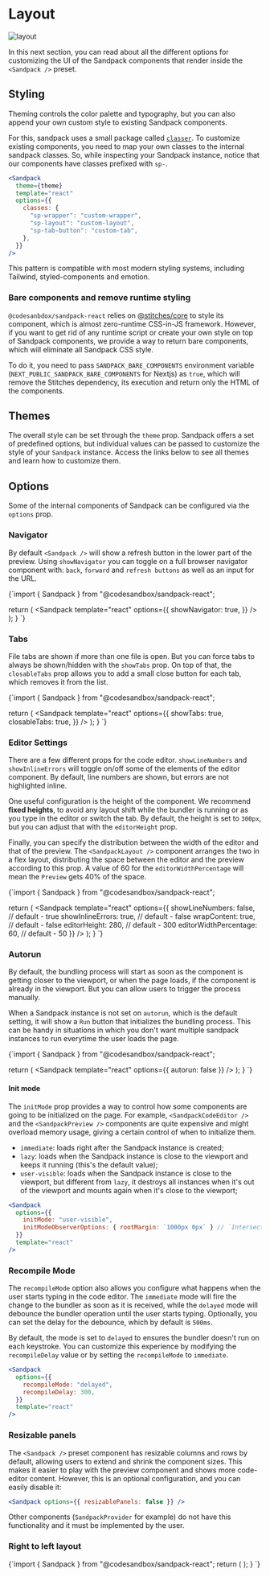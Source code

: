 
# Layout

![layout](/layout.jpg)

In this next section, you can read about all the different options for customizing the UI of the Sandpack components that render inside the `<Sandpack />` preset.

## Styling

Theming controls the color palette and typography, but you can also append your own custom style to existing Sandpack components.

For this, sandpack uses a small package called [`classer`](https://github.com/code-hike/codehike/blob/next/packages/mdx/src/classer/index.tsx). To customize existing components, you need to map your own classes to the internal sandpack classes. So, while inspecting your Sandpack instance, notice that our components have classes prefixed with `sp-`.

```jsx
<Sandpack
  theme={theme}
  template="react"
  options={{
    classes: {
      "sp-wrapper": "custom-wrapper",
      "sp-layout": "custom-layout",
      "sp-tab-button": "custom-tab",
    },
  }}
/>
```

<Callout>
This pattern is compatible with most modern styling systems, including Tailwind, styled-components and emotion.
</Callout>

### Bare components and remove runtime styling

`@codesanbdox/sandpack-react` relies on [@stitches/core](https://github.com/stitchesjs/stitches) to style its component, which is almost zero-runtime CSS-in-JS framework. However, if you want to get rid of any runtime script or create your own style on top of Sandpack components, we provide a way to return bare components, which will eliminate all Sandpack CSS style.

To do it, you need to pass `SANDPACK_BARE_COMPONENTS` environment variable (`NEXT_PUBLIC_SANDPACK_BARE_COMPONENTS` for Nextjs) as `true`, which will remove the Stitches dependency, its execution and return only the HTML of the components.

## Themes

The overall style can be set through the `theme` prop. Sandpack offers a set of predefined options, but individual values can be passed to customize the style of your `Sandpack` instance. Access the links below to see all themes and learn how to customize them.

<IntroSection>
  <IntroCard 
    icon="Theme"
    title="All themes" 
    description="See all themes available on @codesandbox/sandpack-themes and how you can use it" 
    href="/docs/themes#all-themes" 
  />

  <IntroCard
    icon="Magic" 
    title="Sandpack Theme Builder"
    description="Design and customize your own theme, among other Sandpack presets." 
    href="https://sandpack.codesandbox.io/theme" 
    external 
  />
</IntroSection>

## Options

Some of the internal components of Sandpack can be configured via the `options` prop.

### Navigator

By default `<Sandpack />` will show a refresh button in the lower part of the preview. Using `showNavigator` you can toggle on a full browser navigator component with: `back`, `forward` and `refresh buttons` as well as an input for the URL.

<CodeBlock stack>
{`import { Sandpack } from "@codesandbox/sandpack-react";

  return (
    <Sandpack 
      template="react"
      options={{
        showNavigator: true,
      }}
    />
  );
}
`}
</CodeBlock>

### Tabs

File tabs are shown if more than one file is open. But you can force tabs to always be shown/hidden with the `showTabs` prop. On top of that, the `closableTabs` prop allows you to add a small close button for each tab, which removes it from the list.

<CodeBlock stack>
{`import { Sandpack } from "@codesandbox/sandpack-react";

  return (
    <Sandpack 
      template="react"
      options={{
        showTabs: true,
        closableTabs: true,
      }}
    />
  );
}
`}
</CodeBlock>

### Editor Settings

There are a few different props for the code editor. `showLineNumbers` and `showInlineErrors` will toggle on/off some of the elements of the editor component. By default, line numbers are shown, but errors are not highlighted inline.

One useful configuration is the height of the component. We recommend **fixed heights**, to avoid any layout shift while the bundler is running or as you type in the editor or switch the tab. By default, the height is set to `300px`, but you can adjust that with the `editorHeight` prop.

Finally, you can specify the distribution between the width of the editor and that of the preview. The `<SandpackLayout />` component arranges the two in a flex layout, distributing the space between the editor and the preview according to this prop. A value of 60 for the `editorWidthPercentage` will mean the `Preview` gets 40% of the space.

<CodeBlock stack>
{`import { Sandpack } from "@codesandbox/sandpack-react";

  return (
    <Sandpack 
      template="react"
      options={{
        showLineNumbers: false, // default - true
        showInlineErrors: true, // default - false
        wrapContent: true, // default - false
        editorHeight: 280, // default - 300
        editorWidthPercentage: 60, // default - 50
      }}
    />
  );
}
`}
</CodeBlock>

### Autorun

By default, the bundling process will start as soon as the component is getting closer to the viewport, or when the page loads, if the component is already in the viewport. But you can allow users to trigger the process manually.

When a Sandpack instance is not set on `autorun`, which is the default setting, it will show a `Run` button that initializes the bundling process. This can be handy in situations in which you don't want multiple sandpack instances to run everytime the user loads the page.

<CodeBlock stack>
{`import { Sandpack } from "@codesandbox/sandpack-react";

  return (
    <Sandpack 
      template="react"
      options={{
        autorun: false
      }}
    />
  );
}
`}
</CodeBlock>

#### Init mode

The `initMode` prop provides a way to control how some components are going to be initialized on the page. For example, `<SandpackCodeEditor />` and the `<SandpackPreview />` components are quite expensive and might overload memory usage, giving a certain control of when to initialize them.

- `immediate`: loads right after the Sandpack instance is created;
- `lazy`: loads when the Sandpack instance is close to the viewport and keeps it running (this's the default value);
- `user-visible`: loads when the Sandpack instance is close to the viewport, but different from `lazy`, it destroys all instances when it's out of the viewport and mounts again when it's close to the viewport;

```jsx
<Sandpack
  options={{
    initMode: "user-visible",
    initModeObserverOptions: { rootMargin: `1000px 0px` } // `IntersectionObserverInit` options
  }}
  template="react"
/>
```

### Recompile Mode

The `recompileMode` option also allows you configure what happens when the user starts typing in the code editor. The `immediate` mode will fire the change to the bundler as soon as it is received, while the `delayed` mode will debounce the bundler operation until the user starts typing. Optionally, you can set the delay for the debounce, which by default is `500ms`.

By default, the mode is set to `delayed` to ensures the bundler doesn't run on each keystroke. You can customize this
experience by modifying the `recompileDelay` value or by setting the
`recompileMode` to `immediate`.

```jsx
<Sandpack
  options={{
    recompileMode: "delayed",
    recompileDelay: 300,
  }}
  template="react"
/>
```

### Resizable panels

The `<Sandpack />` preset component has resizable columns and rows by default, allowing users to extend and shrink the component sizes. This makes it easier to play with the preview component and shows more code-editor content. However, this is an optional configuration, and you can easily disable it: 

```jsx
<Sandpack options={{ resizablePanels: false }} />
```

Other components (`SandpackProvider` for example) do not have this functionality and it must be implemented by the user.

### Right to left layout

<CodeBlock stack>
{`import { Sandpack } from "@codesandbox/sandpack-react";
  return (
    <Sandpack 
      options={{
        rtl: true, // default false
      }}
    />
  );
}
`}
</CodeBlock>
